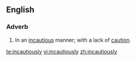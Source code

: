 ==English==
===Adverb===
{{en-adv}}
# In an [[incautious]] manner; with a lack of [[caution]].

[[te:incautiously]]
[[vi:incautiously]]
[[zh:incautiously]]